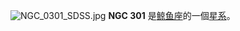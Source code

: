 {{NGCInfoBox|NGCID=NGC 301|發現者=法蘭克·穆勒|發現日期=1886年-月-日|其他編號=|曆元=J2000.0|赤經=56分18.3秒|赤緯=-10°40'24""|星座=鲸鱼座|星體=星系|星等=14.8|表面亮度=13.5|藍等=15.8}}
[[File:NGC_0301_SDSS.jpg|thumb]]
'''NGC 301''' 是[[鲸鱼座|鲸鱼座]]的一個[[星系|星系]]。

{{NGCReference|301}}
{{Catalogs|NGC=301}}

{{Galaxy-stub}}